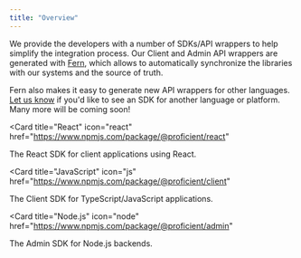 ```yaml
---
title: "Overview"
---
```


We provide the developers with a number of SDKs/API wrappers to help simplify the integration
process. Our Client and Admin API wrappers are generated with [Fern](https://buildwithfern.com),
which allows to automatically synchronize the libraries with our systems and the source of truth.

Fern also makes it easy to generate new API wrappers for other languages. [Let us know](https://discord.gg/DVbwTM8erb) if
you'd like to see an SDK for another language or platform. Many more will be coming soon!

<Card
  title="React"
  icon="react"
  href="https://www.npmjs.com/package/@proficient/react"
>
  The React SDK for client applications using React.
</Card>

<Card
  title="JavaScript"
  icon="js"
  href="https://www.npmjs.com/package/@proficient/client"
>
  The Client SDK for TypeScript/JavaScript applications.
</Card>

<Card
  title="Node.js"
  icon="node"
  href="https://www.npmjs.com/package/@proficient/admin"
>
  The Admin SDK for Node.js backends.
</Card>
